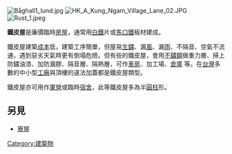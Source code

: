 [[File:Båghall1_lund.jpg|thumb]]
[[File:HK_A_Kung_Ngam_Village_Lane_02.JPG|thumb]]
[[Image:Rust_1.jpeg|thumb]]

'''鐵皮屋'''是廉價臨時[[房屋|房屋]]，通常用[[白鐵|白鐵]]片或[[馬口鐵|馬口鐵]]板材建成。

鐵皮屋建築[[成本|成本]]低，建築工序簡單，但屋易[[生鏽|生鏽]]、漏[[風|風]]、漏[[雨|雨]]、不隔音、空氣不流通，遇到惡劣天氣時更有倒塌危險。但有些的鐵皮屋，會用[[不鏽鋼|不鏽鋼]]做重力層、掃上防鏽油漆、加防漏膠、隔音層、隔熱層，可作[[車房|車房]]、加工場、[[倉庫|倉庫]] 等。在[[台灣|台灣]]多數的中小型[[工廠|工廠]]與頂樓的違法加蓋都是鐵皮屋類型。

鐵皮屋亦可用作[[軍營|軍營]]或臨時[[宿舍|宿舍]]，此等鐵皮屋多為半[[圓柱|圓柱]]形。

== 另見 ==
* [[寮屋|寮屋]]

[[Category:建築物|Category:建築物]]